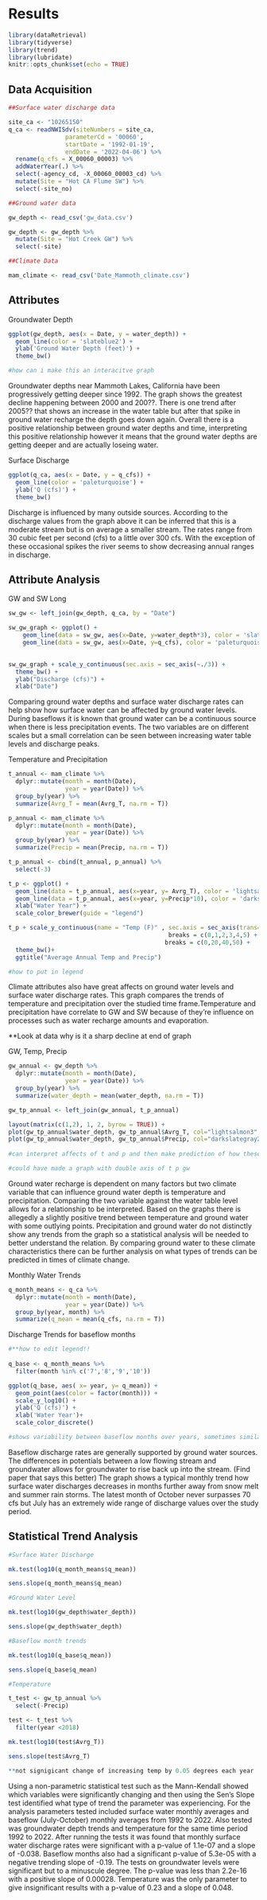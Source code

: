 # Results  

```r

library(dataRetrieval)
library(tidyverse)
library(trend)
library(lubridate)
knitr::opts_chunk$set(echo = TRUE)

```

## Data Acquisition 

```r
##Surface water discharge data

site_ca <- "10265150" 
q_ca <- readNWISdv(siteNumbers = site_ca, 
                parameterCd = '00060', 
                startDate = '1992-01-19', 
                endDate = '2022-04-06') %>% 
  rename(q_cfs = X_00060_00003) %>%
  addWaterYear(.) %>%
  select(-agency_cd, -X_00060_00003_cd) %>%
  mutate(Site = "Hot CA Flume SW") %>%
  select(-site_no)

```


```r
##Ground water data

gw_depth <- read_csv('gw_data.csv')

gw_depth <- gw_depth %>%
  mutate(Site = "Hot Creek GW") %>%
  select(-site)

```

```r
##Climate Data

mam_climate <- read_csv('Date_Mammoth_climate.csv')

```

## Attributes

Groundwater Depth 

```r
ggplot(gw_depth, aes(x = Date, y = water_depth)) + 
  geom_line(color = 'slateblue2') + 
  ylab('Ground Water Depth (feet)') +
  theme_bw()

#how can i make this an interacitve graph
```

Groundwater depths near Mammoth Lakes, California have been progressively getting
deeper since 1992. The graph shows the greatest decline happening between 2000 and
200??. There is one trend after 2005?? that shows an increase in the water table 
but after that spike in ground water recharge the depth goes down again. Overall
there is a positive relationship between ground water depths and time, interpreting 
this positive relationship however it means that the ground water depths are 
getting deeper and are actually loseing water. 

Surface Discharge 

```r
ggplot(q_ca, aes(x = Date, y = q_cfs)) + 
  geom_line(color = 'paleturquoise') + 
  ylab('Q (cfs)') +
  theme_bw()
```

Discharge is influenced by many outside sources. According to the discharge values
from the graph above it can be inferred that this is a moderate stream but is on
average a smaller stream. The rates range from 30 cubic feet per second (cfs) to 
a little over 300 cfs. With the exception of these occasional spikes the river
seems to show decreasing annual ranges in discharge. 

## Attribute Analysis 

GW and SW Long

```r

sw_gw <- left_join(gw_depth, q_ca, by = "Date")

sw_gw_graph <- ggplot() +
    geom_line(data = sw_gw, aes(x=Date, y=water_depth*3), color = 'slateblue2') +  
    geom_line(data = sw_gw, aes(x=Date, y=q_cfs), color = 'paleturquoise') 

   
sw_gw_graph + scale_y_continuous(sec.axis = sec_axis(~./3)) + 
  theme_bw() + 
  ylab("Discharge (cfs)") +
  xlab("Date")
```

Comparing ground water depths and surface water discharge rates can help show 
how surface water can be affected by ground water levels. During baseflows it is 
known that ground water can be a continuous source when there is less precipitation
events. The two variables are on different scales but a small correlation can be seen
between increasing water table levels and discharge peaks. 

Temperature and Precipitation 

```r

t_annual <- mam_climate %>%
  dplyr::mutate(month = month(Date),
                year = year(Date)) %>%
  group_by(year) %>%
  summarize(Avrg_T = mean(Avrg_T, na.rm = T)) 

p_annual <- mam_climate %>%
  dplyr::mutate(month = month(Date),
                year = year(Date)) %>%
  group_by(year) %>%
  summarize(Precip = mean(Precip, na.rm = T))

t_p_annual <- cbind(t_annual, p_annual) %>%
  select(-3)

t_p <- ggplot() +
  geom_line(data = t_p_annual, aes(x=year, y= Avrg_T), color = 'lightsalmon3') +
  geom_line(data = t_p_annual, aes(x=year, y=Precip*10), color = 'darkslategray2') +
  xlab("Water Year") +
  scale_color_brewer(guide = "legend")

t_p + scale_y_continuous(name = "Temp (F)" , sec.axis = sec_axis(trans=~./10 , name= "Precip (mm)"))
                                             breaks = c(0,1,2,3,4,5) + 
                                            breaks = c(0,20,40,50) +
  theme_bw()+ 
  ggtitle("Average Annual Temp and Precip")

#how to put in legend
```

Climate attributes also have great affects on ground water levels and surface
water discharge rates. This graph compares the trends of temperature and 
precipitation over the studied time frame.Temperature and precipitation have
correlate to GW and SW because of they're influence on processes such as water 
recharge amounts and evaporation. 

**Look at data why is it a sharp decline at end of graph

GW, Temp, Precip

```r
gw_annual <- gw_depth %>%
  dplyr::mutate(month = month(Date),
                year = year(Date)) %>%
  group_by(year) %>%
  summarize(water_depth = mean(water_depth, na.rm = T)) 

gw_tp_annual <- left_join(gw_annual, t_p_annual)

layout(matrix(c(1,2), 1, 2, byrow = TRUE)) +
plot(gw_tp_annual$water_depth, gw_tp_annual$Avrg_T, col="lightsalmon3", pch = 16, main="Temperature", ylab = "Average Temperature (F)", xlab = "Water Depth (ft)") +
plot(gw_tp_annual$water_depth, gw_tp_annual$Precip, col="darkslategray2", pch = 16, main="Precipitation", xlab = "Water Depth (ft)", ylab = "Precipitation (mm)") 
  
#can interpret affects of t and p and then make prediction of how these variables affect GW and correlate that to the relation between gw and sw

#could have made a graph with double axis of t p gw
```

Ground water recharge is dependent on many factors but two climate variable that
can influence ground water depth is temperature and precipitation. Comparing the
two variable against the water table level allows for a relationship to be interpreted.
Based on the graphs there is allegedly a slightly positive trend between temperature 
and ground water with some outlying points. Precipitation and ground water do not
distinctly show any trends from the graph so a statistical analysis will be needed
to better understand the relation. By comparing ground water to these climate 
characteristics there can be further analysis on what types of trends can be predicted
in times of climate change.


Monthly Water Trends

```r

q_month_means <- q_ca %>%
  dplyr::mutate(month = month(Date),
                year = year(Date)) %>%
  group_by(year, month) %>%
  summarize(q_mean = mean(q_cfs, na.rm = T))

```


Discharge Trends for baseflow months

```r
#**how to edit legend!!
  
q_base <- q_month_means %>% 
  filter(month %in% c('7','8','9','10'))

ggplot(q_base, aes( x= year, y= q_mean)) +
  geom_point(aes(color = factor(month))) +
  scale_y_log10() +
  ylab('Q (cfs)') +
  xlab('Water Year')+
  scale_color_discrete()

#shows variability between baseflow months over years, sometimes similar other times big difference between july and october 
```

Baseflow discharge rates are generally supported by ground water sources. The 
differences in potentials between a low flowing stream and groundwater allows
for groundwater to rise back up into the stream. (Find paper that says this better)
The graph shows a typical monthly trend how surface water discharges decreases 
in months further away from snow melt and summer rain storms. The latest month
of October never surpasses 70 cfs but July has an extremely wide range of discharge
values over the study period. 

## Statistical Trend Analysis

```r
#Surface Water Discharge 

mk.test(log10(q_month_means$q_mean))

sens.slope(q_month_means$q_mean)
```

```r
#Ground Water Level

mk.test(log10(gw_depth$water_depth))

sens.slope(gw_depth$water_depth)
```

```r
#Baseflow month trends

mk.test(log10(q_base$q_mean))

sens.slope(q_base$q_mean)
```

```r
#Temperature

t_test <- gw_tp_annual %>%
  select(-Precip)

test <- t_test %>%
  filter(year <2018)

mk.test(log10(test$Avrg_T))

sens.slope(test$Avrg_T)

**not signigicant change of increasing temp by 0.05 degrees each year

```

Using a non-parametric statistical test such as the Mann-Kendall showed which
variables were significantly changing and then using the Sen's Slope test identified
what type of trend the parameter was experiencing. For the analysis parameters 
tested included surface water monthly averages and baseflow (July-October)
monthly averages from 1992 to 2022. Also tested was groundwater depth trends and
temperature for the same time period 1992 to 2022. After running the tests it was 
found that monthly surface water discharge rates were significant with a p-value
of 1.1e-07 and a slope of -0.038. Baseflow months also had a significant 
p-value of 5.3e-05 with a negative trending slope of -0.19. The tests on groundwater
levels were significant but to a minuscule degree. The p-value was less than
2.2e-16 with a positive slope of 0.00028. Temperature was the only parameter to 
give insignificant results with a p-value of 0.23 and a slope of 0.048. 



